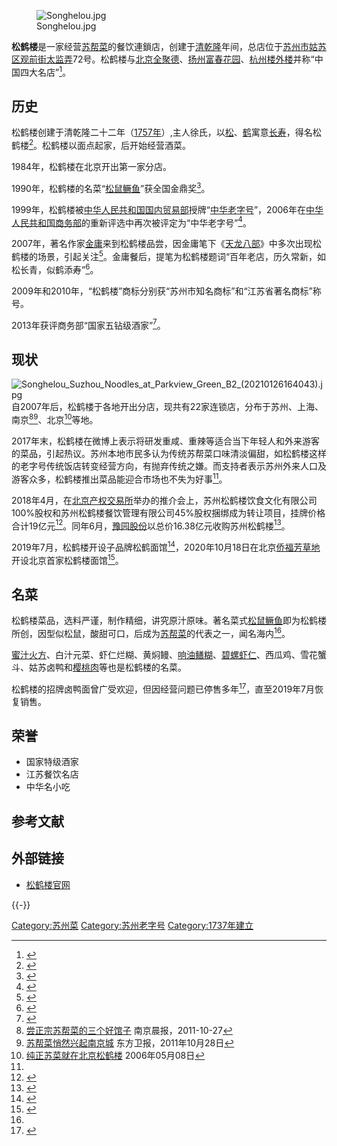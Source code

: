 {{Infobox Restaurant
| name              = 松鹤楼
| name_en           = Songhelou
| image             = Songhelou restaurant.jpg
| image_width       = 270px
| image_caption     = 观前店
| slogan            =
| logo              = 
| logo_width        = 
| established       = [[清朝|清]][[乾隆|乾隆]]二年（1737）
| current-owner     = 苏州松鹤楼饮食文化有限公司
| head-chef         = 
| food-type         = [[苏帮菜|苏帮菜]]
| dress-code        = 
| rating            = 
| street-address    = 总店：[[姑苏区|姑苏区]][[太监弄|太监弄]]72号 　　
| city              = [[苏州市|苏州市]]
| state             = [[江苏省|江苏省]]
| zip               = 215000
| country           = {{CHN}}
| founder           =
| seating-capacity  = 
| reservations      = 
| other-locations   = 
| other-information = 
| website           = [http://www.songhelou.net/ 松鹤楼官网]
| email           =
}}
[[File:Songhelou.jpg|thumb]]

'''松鹤楼'''是一家经营[[苏帮菜|苏帮菜]]的餐饮連鎖店，创建于[[清朝|清]][[乾隆|乾隆]]年间，总店位于[[苏州市|苏州市]][[姑苏区|姑苏区]][[观前街|观前街]][[太监弄|太监弄]]72号。松鹤楼与[[北京市|北京]][[全聚德|全聚德]]、[[扬州市|扬州]][[富春茶社|富春花园]]、[[杭州市|杭州]][[楼外楼|楼外楼]]并称“中国四大名店”<ref>{{Cite web|url=http://news.sina.com.cn/c/2012-03-20/033124140729.shtml|title=松鹤楼：一段与乾隆有关的轶事|accessdate=2018-01-08|author=|date=|work=新浪|publisher=|archive-date=2019-06-12|archive-url=https://web.archive.org/web/20190612030740/http://news.sina.com.cn/c/2012-03-20/033124140729.shtml|dead-url=no}}</ref>。

== 历史 ==
松鹤楼创建于清乾隆二十二年（[[1757年|1757年]]）,主人徐氏，以[[松科|松]]、[[鹤科|鹤]]寓意[[寿命|长寿]]，得名松鹤楼<ref>{{Cite web|url=http://www.chinanews.com/hwjy/2012/05-07/3870174.shtml|title=松鹤楼，可以品尝的文化|accessdate=2018-01-08|author=|date=|last=|work=中新网|publisher=|archive-date=2019-06-05|archive-url=https://web.archive.org/web/20190605143424/http://www.chinanews.com/hwjy/2012/05-07/3870174.shtml|dead-url=no}}</ref>。松鹤楼以面点起家，后开始经营酒菜。

1984年，松鹤楼在北京开出第一家分店。

1990年，松鹤楼的名菜“[[松鼠鳜鱼|松鼠鳜鱼]]”获全国金鼎奖<ref name="#1">{{Cite web|url=http://news.ifeng.com/gundong/detail_2011_10/25/10113004_0.shtml|title=探百年老店松鹤楼|accessdate=2018-01-08|author=|date=|work=凤凰网|publisher=|archive-date=2019-06-06|archive-url=https://web.archive.org/web/20190606144419/http://news.ifeng.com/gundong/detail_2011_10/25/10113004_0.shtml|dead-url=no}}</ref>。

1999年，松鹤楼被[[中华人民共和国商务部|中华人民共和国国内贸易部]]授牌“[[中华老字号|中华老字号]]”，2006年在[[中华人民共和国商务部|中华人民共和国商务部]]的重新评选中再次被评定为“中华老字号”<ref>{{Cite web|url=http://news.sina.com.cn/c/2006-11-21/064610556311s.shtml|title=我省35个品牌成“中华老字号”|accessdate=2018-01-08|author=|date=|work=新浪|publisher=|archive-date=2018-01-08|archive-url=https://web.archive.org/web/20180108175146/http://news.sina.com.cn/c/2006-11-21/064610556311s.shtml|dead-url=no}}</ref>。

2007年，著名作家[[金庸|金庸]]来到松鹤楼品尝，因金庸笔下《[[天龙八部_(小说)|天龙八部]]》中多次出现松鹤楼的场景，引起关注<ref>{{Cite web|url=http://finance.ifeng.com/a/20131223/11319384_0.shtml|title=金庸与松鹤楼（多味斋）|accessdate=2018-01-08|author=|date=|work=凤凰网|publisher=|archive-date=2019-06-09|archive-url=https://web.archive.org/web/20190609212621/http://finance.ifeng.com/a/20131223/11319384_0.shtml|dead-url=no}}</ref>。金庸餐后，提笔为松鹤楼题词“百年老店，历久常新，如松长青，似鹤添寿”<ref name=":0">{{Cite web|url=http://news.2500sz.com/doc/2017/12/07/194248.shtml|title=老字号松鹤楼要研发“重辣咸”苏帮菜引热议|accessdate=2018-01-08|author=|date=|publisher=名城苏州|archive-date=2020-01-30|archive-url=https://web.archive.org/web/20200130232529/http://news.2500sz.com/doc/2017/12/07/194248.shtml|dead-url=no}}</ref>。

2009年和2010年，“松鹤楼”商标分别获“苏州市知名商标”和“江苏省著名商标”称号。

2013年获评商务部“国家五钻级酒家”<ref>{{Cite web|url=http://jsnews2.jschina.com.cn/system/2014/02/18/020290971.shtml|title=苏州7家餐饮企业跻身钻级 其中5钻级共有5家|accessdate=2018-01-08|author=|date=|last=|work=中国江苏网|publisher=|archive-url=https://web.archive.org/web/20180108174819/http://jsnews2.jschina.com.cn/system/2014/02/18/020290971.shtml|archive-date=2018-01-08|dead-url=yes}}</ref>。

== 现状 ==
[[File:Songhelou_Suzhou_Noodles_at_Parkview_Green_B2_(20210126164043).jpg|thumb]]
自2007年后，松鹤楼于各地开出分店，现共有22家连锁店，分布于苏州、上海、南京<ref>[http://js.xhby.net/system/2011/10/27/011951797.shtml 尝正宗苏帮菜的三个好馆子] {{Wayback|url=http://js.xhby.net/system/2011/10/27/011951797.shtml |date=20131110043441 }}南京晨报，2011-10-27</ref><ref>[http://dfwb.njnews.cn/html/2011-10/28/content_1052106.htm 苏帮菜悄然兴起南京城] {{Wayback|url=http://dfwb.njnews.cn/html/2011-10/28/content_1052106.htm |date=20131110043904 }}东方卫报，2011年10月28日</ref>、北京<ref>[http://eat.sina.com.cn/art/2006-05-08/155719298.shtml 纯正苏菜就在北京松鹤楼] {{Wayback|url=http://eat.sina.com.cn/art/2006-05-08/155719298.shtml |date=20131110043926 }}2006年05月08日</ref>等地。

2017年末，松鹤楼在微博上表示将研发重咸、重辣等适合当下年轻人和外来游客的菜品，引起热议。苏州本地市民多认为传统苏帮菜口味清淡偏甜，如松鹤楼这样的老字号传统饭店转变经营方向，有抛弃传统之嫌。而支持者表示苏州外来人口及游客众多，松鹤楼推出菜品能迎合市场也不失为好事<ref name=":0" />。

2018年4月，在[[北京产权交易所|北京产权交易所]]举办的推介会上，苏州松鹤楼饮食文化有限公司100%股权和苏州松鹤楼餐饮管理有限公司45%股权捆绑成为转让项目，挂牌价格合计19亿元<ref>{{Cite web|url=http://jsnews.jschina.com.cn/sz/a/201804/t20180420_1543579.shtml|title=苏帮百年菜馆松鹤楼股权转让 挂牌价19亿|accessdate=2018-04-28|author=|date=2018-04-20|last=|work=中国江苏网|publisher=|archive-date=2019-06-10|archive-url=https://web.archive.org/web/20190610185946/http://jsnews.jschina.com.cn/sz/a/201804/t20180420_1543579.shtml|dead-url=no}}</ref>。同年6月，[[豫園商城|豫园股份]]以总价16.38亿元收购苏州松鹤楼<ref>{{cite news|url=http://www.eeo.com.cn/2018/0621/330726.shtml|title=豫园股份拟16.38亿收购苏州松鹤楼资产包|publisher=经济观察网|date=2018-06-21|accessdate=2021-01-27|archive-date=2021-02-01|archive-url=https://web.archive.org/web/20210201033638/http://www.eeo.com.cn/2018/0621/330726.shtml|dead-url=no}}</ref>。

2019年7月，松鹤楼开设子品牌松鹤面馆<ref>{{cite news|url=http://js.ifeng.com/a/20190715/7315001_0.shtml|title=中华老字号松鹤楼开出面馆|publisher=苏州新闻网|date=2019-07-15|accessdate=2021-01-27}}</ref>，2020年10月18日在北京[[侨福芳草地|侨福芳草地]]开设北京首家松鹤楼面馆<ref>{{cite news|url=http://www.bjnews.com.cn/feature/2020/10/18/778758.html|title=老字号松鹤楼面馆北京首店开业，明年将在北京重点布局|publisher=新京报|date=2020-10-18|accessdate=2021-01-27|archive-date=2021-01-31|archive-url=https://web.archive.org/web/20210131141718/http://www.bjnews.com.cn/feature/2020/10/18/778758.html|dead-url=no}}</ref>。

== 名菜 ==
松鹤楼菜品，选料严谨，制作精细，讲究原汁原味。著名菜式[[松鼠鳜鱼|松鼠鳜鱼]]即为松鹤楼所创，因型似松鼠，酸甜可口，后成为[[苏帮菜|苏帮菜]]的代表之一，闻名海内<ref name="#1"/>。

[[蜜汁火方|蜜汁火方]]、白汁元菜、虾仁烂糊、黄焖鳗、[[响油鳝糊|响油鳝糊]]、[[碧螺虾仁|碧螺虾仁]]、西瓜鸡、雪花蟹斗、姑苏卤鸭和[[樱桃肉|樱桃肉]]等也是松鹤楼的名菜。

松鹤楼的招牌卤鸭面曾广受欢迎，但因经营问题已停售多年<ref>{{Cite web|url=http://xmwb.xinmin.cn/html/2016-11/24/content_33_5.htm|title=那时的卤鸭、卤鸭面|accessdate=2018-01-08|author=|date=|publisher=新民晚报|archive-date=2018-01-08|archive-url=https://web.archive.org/web/20180108120549/http://xmwb.xinmin.cn/html/2016-11/24/content_33_5.htm|dead-url=no}}</ref>，直至2019年7月恢复销售。

== 荣誉 ==

* 国家特级酒家
* 江苏餐饮名店
* 中华名小吃

== 参考文献 ==
{{Reflist}}

== 外部链接 ==
* [http://www.songhelou.net/ 松鹤楼官网] {{Wayback|url=http://www.songhelou.net/ |date=20210117183834 }}

{{-}}
{{苏州老字号}}

{{DEFAULTSORT:songhelou}}
[[Category:苏州菜|Category:苏州菜]]
[[Category:苏州老字号|Category:苏州老字号]]
[[Category:1737年建立|Category:1737年建立]]
